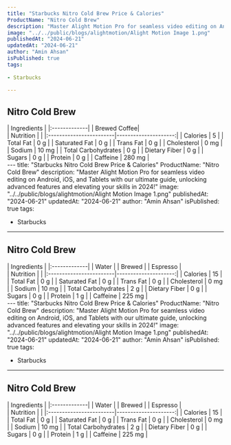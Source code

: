 ```yaml
---
title: "Starbucks Nitro Cold Brew Price & Calories"
ProductName: "Nitro Cold Brew" 
description: "Master Alight Motion Pro for seamless video editing on Android, iOS, and Tablets with our ultimate guide, unlocking advanced features and elevating your skills in 2024!"
image: "../../public/blogs/alightmotion/Alight Motion Image 1.png"
publishedAt: "2024-06-21"
updatedAt: "2024-06-21"
author: "Amin Ahsan"
isPublished: true
tags:
 
- Starbucks
      
---
```


 
## Nitro Cold Brew 
  
  <div className="tables-container">
    <div className="table-wrapper">
      | Ingredients  |  
      |:-------------|
      | Brewed Coffee|
    </div>
    <div className="table-wrapper">
      | Nutrition               |                      |  
      |:------------------------|---------------------:|
      | Calories                | 5                   |
      | Total Fat               | 0 g                  |
      | Saturated Fat           | 0 g                  |
      | Trans Fat               | 0 g                  |
      | Cholesterol             | 0 mg                 |
      | Sodium                  | 10 mg                |
      | Total Carbohydrates     | 0 g                  |
      | Dietary Fiber           | 0 g                  |
      | Sugars                  | 0 g                  |
      | Protein                 | 0 g                  |
      | Caffeine                | 280 mg               |
    </div>
  </div>
  <style jsx>{`
    .tables-container {
      display: flex;
      flex-direction: row;
      gap: 30px;
    }
    .table-wrapper {
      width: 500px; /* Adjust as needed */
    }
    @media (max-width: 768px) {
      .tables-container {
        flex-direction: column;
        gap: 0px; /* Adjust as needed */
      }
      .table-wrapper {
        width: 100%; /* Adjust as needed */
      }
    }
  `}</style>
  ---
  title: "Starbucks Nitro Cold Brew Price & Calories"
  ProductName: "Nitro Cold Brew" 
  description: "Master Alight Motion Pro for seamless video editing on Android, iOS, and Tablets with our ultimate guide, unlocking advanced features and elevating your skills in 2024!"
  image: "../../public/blogs/alightmotion/Alight Motion Image 1.png"
  publishedAt: "2024-06-21"
  updatedAt: "2024-06-21"
  author: "Amin Ahsan"
  isPublished: true
  tags:
  
  - Starbucks
        
  ---

  
  ## Nitro Cold Brew 
    
  <div className="tables-container">
    <div className="table-wrapper">
      | Ingredients  |  
      |:-------------|
      | Water        |
      | Brewed       |
      | Espresso     |
    </div>
    <div className="table-wrapper">
      | Nutrition               |                      |  
      |:------------------------|---------------------:|
      | Calories                | 15                   |
      | Total Fat               | 0 g                  |
      | Saturated Fat           | 0 g                  |
      | Trans Fat               | 0 g                  |
      | Cholesterol             | 0 mg                 |
      | Sodium                  | 10 mg                |
      | Total Carbohydrates     | 2 g                  |
      | Dietary Fiber           | 0 g                  |
      | Sugars                  | 0 g                  |
      | Protein                 | 1 g                  |
      | Caffeine                | 225 mg               |
    </div>
  </div>
  <style jsx>{`
    .tables-container {
      display: flex;
      flex-direction: row;
      gap: 30px;
    }
    .table-wrapper {
      width: 500px; /* Adjust as needed */
    }
    @media (max-width: 768px) {
      .tables-container {
        flex-direction: column;
        gap: 0px; /* Adjust as needed */
      }
      .table-wrapper {
        width: 100%; /* Adjust as needed */
      }
    }
  `}</style>
  ---
  title: "Starbucks Nitro Cold Brew Price & Calories"
  ProductName: "Nitro Cold Brew" 
  description: "Master Alight Motion Pro for seamless video editing on Android, iOS, and Tablets with our ultimate guide, unlocking advanced features and elevating your skills in 2024!"
  image: "../../public/blogs/alightmotion/Alight Motion Image 1.png"
  publishedAt: "2024-06-21"
  updatedAt: "2024-06-21"
  author: "Amin Ahsan"
  isPublished: true
  tags:
  
  - Starbucks
        
  ---

  
  ## Nitro Cold Brew 
    
  <div className="tables-container">
    <div className="table-wrapper">
      | Ingredients  |  
      |:-------------|
      | Water        |
      | Brewed       |
      | Espresso     |
    </div>
    <div className="table-wrapper">
      | Nutrition               |                      |  
      |:------------------------|---------------------:|
      | Calories                | 15                   |
      | Total Fat               | 0 g                  |
      | Saturated Fat           | 0 g                  |
      | Trans Fat               | 0 g                  |
      | Cholesterol             | 0 mg                 |
      | Sodium                  | 10 mg                |
      | Total Carbohydrates     | 2 g                  |
      | Dietary Fiber           | 0 g                  |
      | Sugars                  | 0 g                  |
      | Protein                 | 1 g                  |
      | Caffeine                | 225 mg               |
    </div>
  </div>
  <style jsx>{`
    .tables-container {
      display: flex;
      flex-direction: row;
      gap: 30px;
    }
    .table-wrapper {
      width: 500px; /* Adjust as needed */
    }
    @media (max-width: 768px) {
      .tables-container {
        flex-direction: column;
        gap: 0px; /* Adjust as needed */
      }
      .table-wrapper {
        width: 100%; /* Adjust as needed */
      }
    }
  `}</style>
